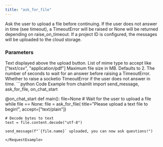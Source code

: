 ```yaml
---
title: "ask_for_file"
---
```


Ask the user to upload a file before continuing.
If the user does not answer in time (see timeout), a TimeoutError will be raised or None will be returned depending on raise_on_timeout.
If a project ID is configured, the messages will be uploaded to the cloud storage.

### Parameters
<ParamField path="title" type="str">
  Text displayed above the upload button.
</ParamField>
<ParamField path="accept" type="List[str]">
  List of mime type to accept like ["text/csv", "application/pdf"]
</ParamField>
<ParamField path="max_size_mb" type="int" optional>
  Maximum file size in MB. Defaults to 2.
</ParamField>
<ParamField path="timeout" type="int" optional>
  The number of seconds to wait for an answer before raising a TimeoutError.
</ParamField>
<ParamField path="raise_on_timeout" type="bool" optional>
  Whether to raise a socketio TimeoutError if the user does not answer in time.
</ParamField>

<RequestExample>
```python Code Example
from chainlit import send_message, ask_for_file, on_chat_start

@on_chat_start
def main():
    file=None
    # Wait for the user to upload a file
    while file == None:
        file = ask_for_file(
            title="Please upload a text file to begin!", accept=["text/plain"])
    
    # Decode bytes to text
    text = file.content.decode("utf-8")

    send_message(f"`{file.name}` uploaded, you can now ask questions!")
```
</RequestExample>